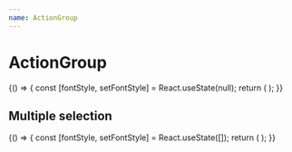 ```yaml
---
name: ActionGroup
---
```



# ActionGroup

<Playground>
  {() => {
    const [fontStyle, setFontStyle] = React.useState(null);
    return (
      <ActionGroup value={fontStyle} onValueChange={setFontStyle}>
        <ToggleButton value="bold">
          <Icon as={BsTypeBold} />
        </ToggleButton>
        <ToggleButton value="italic">
          <Icon as={BsTypeItalic} />
        </ToggleButton>
        <ToggleButton value="underline">
          <Icon as={BsTypeUnderline} />
        </ToggleButton>
      </ActionGroup>
    );
  }}
</Playground>

## Multiple selection

<Playground>
  {() => {
    const [fontStyle, setFontStyle] = React.useState([]);
    return (
      <Box p="$4">
        <ActionGroup value={fontStyle} onValueChange={setFontStyle} type="multiple">
          <ToggleButton variant="secondary" value="bold">
            <Icon as={BsTypeBold} />
          </ToggleButton>
          <ToggleButton variant="secondary" value="italic">
            <Icon as={BsTypeItalic} />
          </ToggleButton>
          <ToggleButton variant="secondary" value="underline">
            <Icon as={BsTypeUnderline} />
          </ToggleButton>
        </ActionGroup>
      </Box>
    );
  }}
</Playground>

